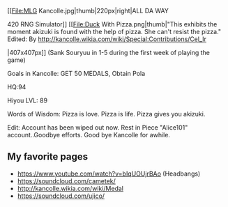 [[File:MLG Kancolle.jpg|thumb|220px|right|ALL DA WAY

420 RNG Simulator]]
[[File:Duck With Pizza.png|thumb|"This exhibits the moment akizuki is found with the help of pizza. She can't resist the pizza."
Edited: By http://kancolle.wikia.com/wiki/Special:Contributions/Cel_Ir

|407x407px]]
(Sank Souryuu in 1-5 during the first week of playing the game)     

Goals in Kancolle: GET 50 MEDALS, Obtain Pola

HQ:94

Hiyou LVL: 89

Words of Wisdom: Pizza is love. Pizza is life. Pizza gives you akizuki.

Edit: Account has been wiped out now. Rest in Piece "Alice101"  account..Goodbye efforts. Good bye Kancolle for awhile.

==My favorite pages==

* https://www.youtube.com/watch?v=bIqUOUjrBAo  (Headbangs)
* https://soundcloud.com/cametek/
* http://kancolle.wikia.com/wiki/Medal
* https://soundcloud.com/ujico/